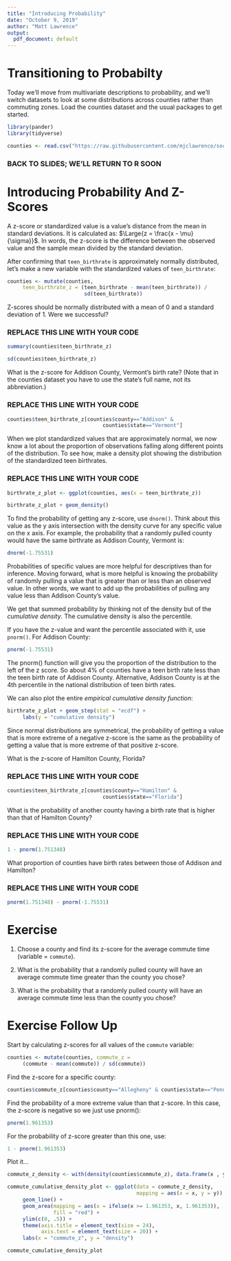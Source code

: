 ```yaml
---
title: "Introducing Probability"
date: "October 9, 2019"
author: "Matt Lawrence"
output:
  pdf_document: default
---
```



# Transitioning to Probabilty

Today we'll move from multivariate descriptions to probability, and we'll switch datasets to look at some distributions across counties rather than commuting zones. Load the counties dataset and the usual packages to get started.

```r
library(pander)
library(tidyverse)

counties <- read.csv("https://raw.githubusercontent.com/mjclawrence/soci385/master/data/counties.csv")
```


### BACK TO SLIDES; WE'LL RETURN TO R SOON ###


# Introducing Probability And Z-Scores

A z-score or standardized value is a value's distance from the mean in standard deviations. It is calculated as: $\Large{z = \frac{x - \mu}{\sigma}}$. In words, the z-score is the difference between the observed value and the sample mean divided by the standard deviation.

After confirming that `teen_birthrate` is approximately normally distributed, let's make a new variable with the standardized values of `teen_birthrate`:

```r
counties <- mutate(counties,
     teen_birthrate_z = (teen_birthrate - mean(teen_birthrate)) /
                         sd(teen_birthrate))
```

Z-scores should be normally distributed with a mean of 0 and a standard deviation of 1. Were we successful?                        

### REPLACE THIS LINE WITH YOUR CODE

```r
summary(counties$teen_birthrate_z)

sd(counties$teen_birthrate_z)
```

What is the z-score for Addison County, Vermont's birth rate? (Note that in the counties dataset you have to use the state's full name, not its abbreviation.)

### REPLACE THIS LINE WITH YOUR CODE

```r
counties$teen_birthrate_z[counties$county=="Addison" &
                               counties$state=="Vermont"]
```


When we plot standardized values that are approximately normal, we now know a lot about the proportion of observations falling along different points of the distribution. To see how, make a density plot showing the distribution of the standardized teen birthrates.

### REPLACE THIS LINE WITH YOUR CODE

```r
birthrate_z_plot <- ggplot(counties, aes(x = teen_birthrate_z))

birthrate_z_plot + geom_density()
```

To find the probability of getting any z-score, use `dnorm()`. Think about this value as the y axis intersection with the density curve for any specific value on the x axis. For example, the probability that a randomly pulled county would have the same birthrate as Addison County, Vermont is:

```r
dnorm(-1.75531)
```

Probabilities of specific values are more helpful for descriptives than for inference. Moving forward, what is more helpful is knowing the probability of randomly pulling a value that is greater than or less than an observed value.  In other words, we want to add up the probabilities of pulling any value less than Addison County's value.

We get that summed probability by thinking not of the density but of the *cumulative density*. The cumulative density is also the percentile.

If you have the z-value and want the percentile associated with it, use `pnorm()`. For Addison County:

```r
pnorm(-1.75531)
```

The pnorm() function will give you the proportion of the distribution to the left of the z score. So about 4% of counties have a teen birth rate less than the teen birth rate of Addison County. Alternative, Addison County is at the 4th percentile in the national distribution of teen birth rates.

We can also plot the entire *empirical cumulative density function*:

```r
birthrate_z_plot + geom_step(stat = "ecdf") + 
     labs(y = "cumulative density")
```

Since normal distributions are symmetrical, the probability of getting a value that is more extreme of a negative z-score is the same as the probability of getting a value that is more extreme of that positive z-score.

What is the z-score of Hamilton County, Florida?

### REPLACE THIS LINE WITH YOUR CODE

```r
counties$teen_birthrate_z[counties$county=="Hamilton" & 
                               counties$state=="Florida"]
```

What is the probability of another county having a birth rate that is higher than that of Hamilton County?

### REPLACE THIS LINE WITH YOUR CODE

```r
1 - pnorm(1.751348)
```

What proportion of counties have birth rates between those of Addison and Hamilton?

### REPLACE THIS LINE WITH YOUR CODE

```r
pnorm(1.751348) - pnorm(-1.75531)
```


# Exercise

1. Choose a county and find its z-score for the average commute time (variable = `commute`). 

2. What is the probability that a randomly pulled county will have an average commute time greater than the county you chose?

3. What is the probability that a randomly pulled county will have an average commute time less than the county you chose?


# Exercise Follow Up

Start by calculating z-scores for all values of the `commute` variable:

```r
counties <- mutate(counties, commute_z = 
     (commute - mean(commute)) / sd(commute))
```

Find the z-score for a specific county:

```r
counties$commute_z[counties$county=="Allegheny" & counties$state=="Pennsylvania"]
```

Find the probability of a more extreme value than that z-score. In this case, the z-score is negative so we just use pnorm():

```r
pnorm(1.961353)
```

For the probability of z-score greater than this one, use:

```r
1 - pnorm(1.961353)
```

Plot it...

```r
commute_z_density <- with(density(counties$commute_z), data.frame(x , y))

commute_cumulative_density_plot <- ggplot(data = commute_z_density, 
                                          mapping = aes(x = x, y = y)) +
     geom_line() +
     geom_area(mapping = aes(x = ifelse(x >= 1.961353, x, 1.961353)),
               fill = "red") + 
     ylim(c(0, .5)) +
     theme(axis.title = element_text(size = 24), 
           axis.text = element_text(size = 20)) +
     labs(x = "commute_z", y = "density")
```

```r
commute_cumulative_density_plot
```